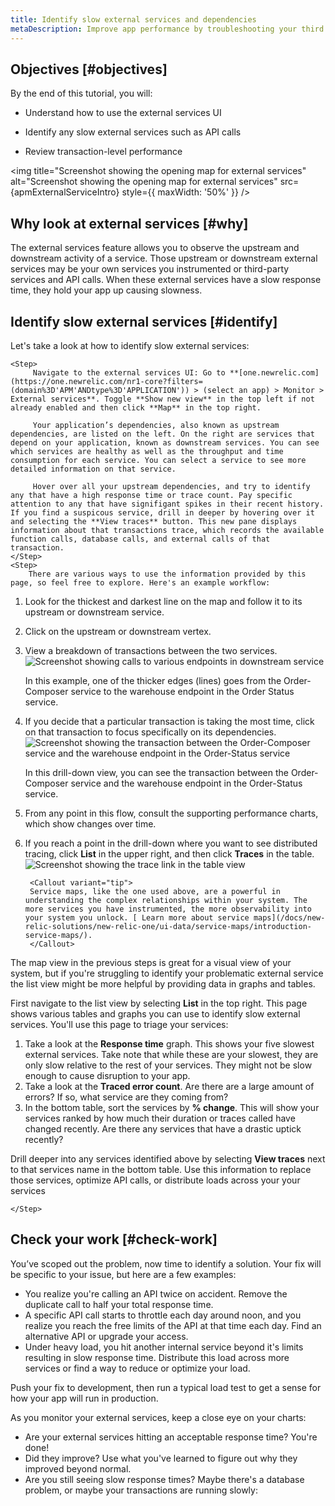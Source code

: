 ```yaml
---
title: Identify slow external services and dependencies
metaDescription: Improve app performance by troubleshooting your third party services with the New Relic external services UI.
---
```






## Objectives [#objectives]

<SideBySide>
    <Side>
By the end of this tutorial, you will:

* Understand how to use the external services UI
* Identify any slow external services such as API calls
* Review transaction-level performance

    </Side>
    <Side>
<img
  title="Screenshot showing the opening map for external services"
  alt="Screenshot showing the opening map for external services"
  src={apmExternalServiceIntro}
  style={{ maxWidth: '50%' }}
/>
    </Side>
</SideBySide>


## Why look at external services [#why]

The external services feature allows you to observe the upstream and downstream activity of a service. Those upstream or downstream external services may be your own services you instrumented or third-party services and API calls. When these external services have a slow response time, they hold your app up causing slowness.


## Identify slow external services [#identify]

Let's take a look at how to identify slow external services:

<Steps>

    <Step>
         Navigate to the external services UI: Go to **[one.newrelic.com](https://one.newrelic.com/nr1-core?filters=(domain%3D'APM'ANDtype%3D'APPLICATION')) > (select an app) > Monitor > External services**. Toggle **Show new view** in the top left if not already enabled and then click **Map** in the top right.

         Your application’s dependencies, also known as upstream dependencies, are listed on the left. On the right are services that depend on your application, known as downstream services. You can see which services are healthy as well as the throughput and time consumption for each service. You can select a service to see more detailed information on that service.

         Hover over all your upstream dependencies, and try to identify any that have a high response time or trace count. Pay specific attention to any that have signifigant spikes in their recent history. If you find a suspicous service, drill in deeper by hovering over it and selecting the **View traces** button. This new pane displays information about that transactions trace, which records the available function calls, database calls, and external calls of that transaction. 
    </Step>
    <Step>
        There are various ways to use the information provided by this page, so feel free to explore. Here's an example workflow:

1. Look for the thickest and darkest line on the map and follow it to its upstream or downstream service.
2. Click on the upstream or downstream vertex.
3. View a breakdown of transactions between the two services.
   <img title="Screenshot showing calls to various endpoints in downstream service" alt="Screenshot showing calls to various endpoints in downstream service" src={apmExternalServicesDownstream}/>
   <figcaption>In this example, one of the thicker edges (lines) goes from the Order-Composer service to the warehouse endpoint in the Order Status service.</figcaption>
4. If you decide that a particular transaction is taking the most time, click on that transaction to focus specifically on its dependencies.
   <img title="Screenshot showing the transaction between the Order-Composer service and the warehouse endpoint in the Order-Status service" alt="Screenshot showing the transaction between the Order-Composer service and the warehouse endpoint in the Order-Status service" src={apmExternalServicesSpecificTransaction}/>
   <figcaption>In this drill-down view, you can see the transaction between the Order-Composer service and the warehouse endpoint in the Order-Status service.</figcaption>
5. From any point in this flow, consult the supporting performance charts, which show changes over time.
6. If you reach a point in the drill-down where you want to see distributed tracing, click **List** in the upper right, and then click **Traces** in the table.
   <img title="Screenshot showing the trace link in the table view" alt="Screenshot showing the trace link in the table view" src={apmExternalServicesLinkTable}/>

        <Callout variant="tip">
        Service maps, like the one used above, are a powerful in understanding the complex relationships within your system. The more services you have instrumented, the more observability into your system you unlock. [ Learn more about service maps](/docs/new-relic-solutions/new-relic-one/ui-data/service-maps/introduction-service-maps/).
        </Callout>

    </Step>

    <Step>

The map view in the previous steps is great for a visual view of your system, but if you're struggling to identify your problematic external service the list view might be more helpful by providing data in graphs and tables.

First navigate to the list view by selecting **List** in the top right. This page shows various tables and graphs you can use to identify slow external services. You'll use this page to triage your services:

1. Take a look at the **Response time** graph. This shows your five slowest external services. Take note that while these are your slowest, they are only slow relative to the rest of your services. They might not be slow enough to cause disruption to your app. 
2. Take a look at the **Traced error count**. Are there are a large amount of errors? If so, what service are they coming from?
3. In the bottom table, sort the services by **% change**. This will show your services ranked by how much their duration or traces called have changed recently. Are there any services that have a drastic uptick recently? 

Drill deeper into any services identified above by selecting **View traces** next to that services name in the bottom table. Use this information to replace those services, optimize API calls, or distribute loads across your your services

    </Step>
    
</Steps>


## Check your work [#check-work]

You’ve scoped out the problem, now time to identify a solution. Your fix will be specific to your issue, but here are a few examples:

* You realize you're calling an API twice on accident. Remove the duplicate call to half your total response time.
* A specific API call starts to throttle each day around noon, and you realize you reach the free limits of the API at that time each day. Find an alternative API or upgrade your access.
* Under heavy load, you hit another internal service beyond it's limits resulting in slow response time. Distribute this load across more services or find a way to reduce or optimize your load.

Push your fix to development, then run a typical load test to get a sense for how your app will run in production. 

As you monitor your external services, keep a close eye on your charts: 

* Are your external services hitting an acceptable response time? You're done!
* Did they improve? Use what you've learned to figure out why they improved beyond normal. 
* Are you still seeing slow response times? Maybe there's a database problem, or maybe your transactions are running slowly:


<DocTiles numbered>
  <DocTile title='Prepare to triage your application' path="/docs/journey-app-slow/root-causes" ></DocTile>
  <DocTile title='Identify problematic transactions' path="/docs/journey-app-slow/problematic-transactions" ></DocTile>
</DocTiles>

<DocTiles>
  <DocTile title='Identify slow database queries' number='3' path="/docs/journey-app-slow/slow-database-queries" ></DocTile>
  <DocTile title='Identify slow external services' number='4' label={{text: 'Current doc', color: '#FCD672'}} path="/docs/journey-app-slow/external-services" ></DocTile>
  <DocTile title='Create performance benchmarks' number='5' path="/docs/journey-app-slow/create-benchmarks/" ></DocTile>
</DocTiles>